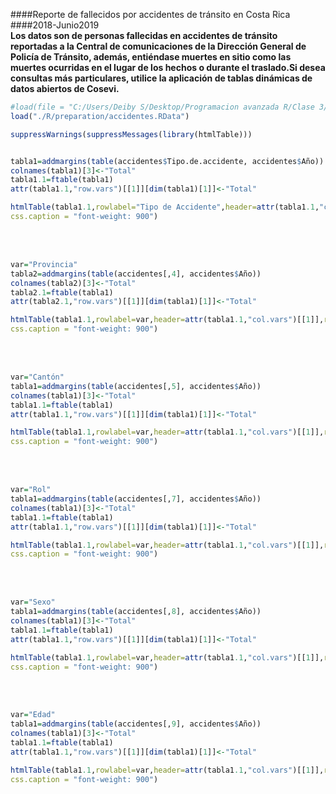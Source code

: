 ####Reporte de fallecidos por accidentes de tránsito en Costa Rica 
####2018-Junio2019
<br>
**Los datos son de personas fallecidas en accidentes de tránsito reportadas a la Central de comunicaciones de la Dirección General de Policía de Tránsito, además, entiéndase muertes en sitio como las muertes ocurridas en el lugar  de  los  hechos  o  durante  el  traslado.Si  desea  consultas  más  particulares,  utilice  la  aplicación  de  tablas dinámicas de datos abiertos de Cosevi.**
<br>

```r
#load(file = "C:/Users/Deiby S/Desktop/Programacion avanzada R/Clase 3/Proyecto_Tarea_Deiby/R/preparation/accidentes.RData")
load("./R/preparation/accidentes.RData") 

suppressWarnings(suppressMessages(library(htmlTable)))


tabla1=addmargins(table(accidentes$Tipo.de.accidente, accidentes$Año))
colnames(tabla1)[3]<-"Total"
tabla1.1=ftable(tabla1)
attr(tabla1.1,"row.vars")[[1]][dim(tabla1)[1]]<-"Total"

htmlTable(tabla1.1,rowlabel="Tipo de Accidente",header=attr(tabla1.1,"col.vars")[[1]],rnames=attr(tabla1.1,"row.vars")[[1]],caption=" Cuadro 1. Costa Rica: Número de fallecidos en sitio según Tipo de accidente por año en accidentes de tránsito en Costa Rica. Periodo 2018-2019",tfoot="Fuente: Cosevi. Área de Investigación y Estadística, elaboración propia con base en registros de la DGPT.",
css.caption = "font-weight: 900")
```
<br><br>

```r
var="Provincia"
tabla2=addmargins(table(accidentes[,4], accidentes$Año))
colnames(tabla2)[3]<-"Total"
tabla2.1=ftable(tabla1)
attr(tabla2.1,"row.vars")[[1]][dim(tabla1)[1]]<-"Total"

htmlTable(tabla1.1,rowlabel=var,header=attr(tabla1.1,"col.vars")[[1]],rnames=attr(tabla1.1,"row.vars")[[1]],caption=paste(" Cuadro 2. Costa Rica: Número de fallecidos en sitio según",var,"por año en accidentes de tránsito en Costa Rica. Periodo 2018-2019"),tfoot="Fuente: Cosevi. Área de Investigación y Estadística, elaboración propia con base en registros de la DGPT.",
css.caption = "font-weight: 900")
```
<br><br>

```r
var="Cantón"
tabla1=addmargins(table(accidentes[,5], accidentes$Año))
colnames(tabla1)[3]<-"Total"
tabla1.1=ftable(tabla1)
attr(tabla1.1,"row.vars")[[1]][dim(tabla1)[1]]<-"Total"

htmlTable(tabla1.1,rowlabel=var,header=attr(tabla1.1,"col.vars")[[1]],rnames=attr(tabla1.1,"row.vars")[[1]],caption=paste(" Cuadro 3. Costa Rica: Número de fallecidos en sitio según",var,"por año en accidentes de tránsito en Costa Rica. Periodo 2018-2019"),tfoot="Fuente: Cosevi. Área de Investigación y Estadística, elaboración propia con base en registros de la DGPT.",
css.caption = "font-weight: 900")
```

<br><br>

```r
var="Rol"
tabla1=addmargins(table(accidentes[,7], accidentes$Año))
colnames(tabla1)[3]<-"Total"
tabla1.1=ftable(tabla1)
attr(tabla1.1,"row.vars")[[1]][dim(tabla1)[1]]<-"Total"

htmlTable(tabla1.1,rowlabel=var,header=attr(tabla1.1,"col.vars")[[1]],rnames=attr(tabla1.1,"row.vars")[[1]],caption=paste(" Cuadro 4. Costa Rica: Número de fallecidos en sitio según",var,"por año en accidentes de tránsito en Costa Rica. Periodo 2018-2019"),tfoot="Fuente: Cosevi. Área de Investigación y Estadística, elaboración propia con base en registros de la DGPT.",
css.caption = "font-weight: 900")
```


<br><br>

```r
var="Sexo"
tabla1=addmargins(table(accidentes[,8], accidentes$Año))
colnames(tabla1)[3]<-"Total"
tabla1.1=ftable(tabla1)
attr(tabla1.1,"row.vars")[[1]][dim(tabla1)[1]]<-"Total"

htmlTable(tabla1.1,rowlabel=var,header=attr(tabla1.1,"col.vars")[[1]],rnames=attr(tabla1.1,"row.vars")[[1]],caption=paste(" Cuadro 5. Costa Rica: Número de fallecidos en sitio según",var,"por año en accidentes de tránsito en Costa Rica. Periodo 2018-2019"),tfoot="Fuente: Cosevi. Área de Investigación y Estadística, elaboración propia con base en registros de la DGPT.",
css.caption = "font-weight: 900")
```



<br><br>

```r
var="Edad"
tabla1=addmargins(table(accidentes[,9], accidentes$Año))
colnames(tabla1)[3]<-"Total"
tabla1.1=ftable(tabla1)
attr(tabla1.1,"row.vars")[[1]][dim(tabla1)[1]]<-"Total"

htmlTable(tabla1.1,rowlabel=var,header=attr(tabla1.1,"col.vars")[[1]],rnames=attr(tabla1.1,"row.vars")[[1]],caption=paste(" Cuadro 6. Costa Rica: Número de fallecidos en sitio según",var,"por año en accidentes de tránsito en Costa Rica. Periodo 2018-2019"),tfoot="Fuente: Cosevi. Área de Investigación y Estadística, elaboración propia con base en registros de la DGPT.",
css.caption = "font-weight: 900")
```







